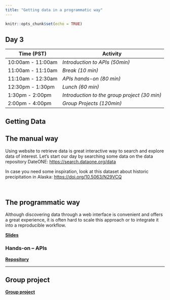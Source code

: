 ```yaml
---
title: "Getting data in a programmatic way"
---
```


```r
knitr::opts_chunk$set(echo = TRUE)
```

## Day 3

| **Time (PST)**    | **Activity**                         |
|-------------------|--------------------------------------|
| 10:00am - 11:00am | *Introduction to APIs (50min)*       |
| 11:00am - 11:10am | *Break (10 min)*                     |
| 11:10am - 12:30am | *APIs hands-on (80 min)*             |
| 12:30pm - 1:30pm  | *Lunch (60 min)*                     |
| 1:30pm - 2:00pm   | *Introduction to the group project (30 min)* |
| 2:00pm - 4:00pm   | *Group Projects (120min)*                  |


## Getting Data

## The manual way

Using website to retrieve data is great interactive way to search and explore data of interest. Let's start our day by searching some data on the data repository DateONE: <https://search.dataone.org/data>

In case you need some inspiration, look at this dataset about historic precipitation in Alaska: <https://doi.org/10.5063/N29VCQ>

<br>

## The programmatic way

Although discovering data through a web interface is convenient and offers a great experience, it is often hard to scale this approach or to integrate it into a reproducible workflow.

**[Slides](https://brunj7.github.io/eds214-slides/api.html)**



### Hands-on -- APIs

[**Repository**](https://github.com/brunj7/eds214-handson-api)

---


## Group project

[**Group project**](group_project.html)






